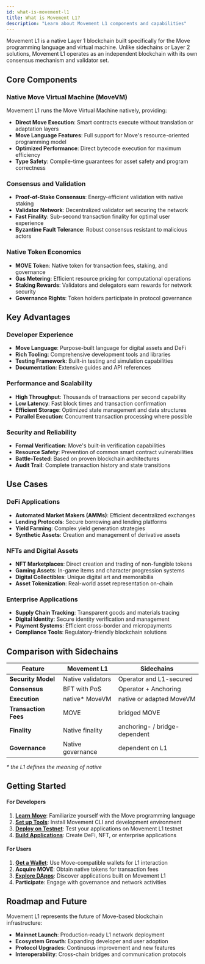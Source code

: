 ```yaml
---
id: what-is-movement-l1
title: What is Movement L1?
description: "Learn about Movement L1 components and capabilities"
---
```


Movement L1 is a native Layer 1 blockchain built specifically for the Move programming language and virtual machine. Unlike sidechains or Layer 2 solutions, Movement L1 operates as an independent blockchain with its own consensus mechanism and validator set.

## Core Components

### Native Move Virtual Machine (MoveVM)
Movement L1 runs the Move Virtual Machine natively, providing:
- **Direct Move Execution**: Smart contracts execute without translation or adaptation layers
- **Move Language Features**: Full support for Move's resource-oriented programming model
- **Optimized Performance**: Direct bytecode execution for maximum efficiency
- **Type Safety**: Compile-time guarantees for asset safety and program correctness

### Consensus and Validation
- **Proof-of-Stake Consensus**: Energy-efficient validation with native staking
- **Validator Network**: Decentralized validator set securing the network
- **Fast Finality**: Sub-second transaction finality for optimal user experience
- **Byzantine Fault Tolerance**: Robust consensus resistant to malicious actors

### Native Token Economics
- **MOVE Token**: Native token for transaction fees, staking, and governance
- **Gas Metering**: Efficient resource pricing for computational operations
- **Staking Rewards**: Validators and delegators earn rewards for network security
- **Governance Rights**: Token holders participate in protocol governance

## Key Advantages

### Developer Experience
- **Move Language**: Purpose-built language for digital assets and DeFi
- **Rich Tooling**: Comprehensive development tools and libraries
- **Testing Framework**: Built-in testing and simulation capabilities
- **Documentation**: Extensive guides and API references

### Performance and Scalability
- **High Throughput**: Thousands of transactions per second capability
- **Low Latency**: Fast block times and transaction confirmation
- **Efficient Storage**: Optimized state management and data structures
- **Parallel Execution**: Concurrent transaction processing where possible

### Security and Reliability
- **Formal Verification**: Move's built-in verification capabilities
- **Resource Safety**: Prevention of common smart contract vulnerabilities
- **Battle-Tested**: Based on proven blockchain architectures
- **Audit Trail**: Complete transaction history and state transitions

## Use Cases

### DeFi Applications
- **Automated Market Makers (AMMs)**: Efficient decentralized exchanges
- **Lending Protocols**: Secure borrowing and lending platforms
- **Yield Farming**: Complex yield generation strategies
- **Synthetic Assets**: Creation and management of derivative assets

### NFTs and Digital Assets
- **NFT Marketplaces**: Direct creation and trading of non-fungible tokens
- **Gaming Assets**: In-game items and character progression systems
- **Digital Collectibles**: Unique digital art and memorabilia
- **Asset Tokenization**: Real-world asset representation on-chain

### Enterprise Applications
- **Supply Chain Tracking**: Transparent goods and materials tracing
- **Digital Identity**: Secure identity verification and management
- **Payment Systems**: Efficient cross-border and micropayments
- **Compliance Tools**: Regulatory-friendly blockchain solutions

## Comparison with Sidechains

| Feature | Movement L1 | Sidechains |
|---------|-------------|-------------------|
| **Security Model** | Native validators | Operator and L1-secured |
| **Consensus** | BFT with PoS | Operator + Anchoring |
| **Execution** | native* MoveVM | native or adapted MoveVM |
| **Transaction Fees** | MOVE | bridged MOVE |
| **Finality** | Native finality | anchoring- / bridge-dependent |
| **Governance** | Native governance | dependent on L1 |

_* the L1 defines the meaning of native_

## Getting Started

#### For Developers
1. **[Learn Move](/general/l1/introductionToMove)**: Familiarize yourself with the Move programming language
2. **[Set up Tools](/devs/movementcli)**: Install Movement CLI and development environment
3. **[Deploy on Testnet](/general/networks/testnet)**: Test your applications on Movement L1 testnet
4. **[Build Applications](/devs/firstMoveContract)**: Create DeFi, NFT, or enterprise applications

#### For Users
1. **[Get a Wallet](/general/usingmovement/connect_to_movement)**: Use Move-compatible wallets for L1 interaction
2. **Acquire MOVE**: Obtain native tokens for transaction fees
3. **[Explore DApps](https://explorer.movementnetwork.xyz/)**: Discover applications built on Movement L1
4. **Participate**: Engage with governance and network activities

## Roadmap and Future

Movement L1 represents the future of Move-based blockchain infrastructure:
- **Mainnet Launch**: Production-ready L1 network deployment
- **Ecosystem Growth**: Expanding developer and user adoption
- **Protocol Upgrades**: Continuous improvement and new features
- **Interoperability**: Cross-chain bridges and communication protocols
